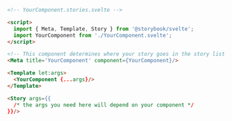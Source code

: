 ```html
<!-- YourComponent.stories.svelte -->

<script>
  import { Meta, Template, Story } from '@storybook/svelte';
  import YourComponent from './YourComponent.svelte';
</script>

<!-- This component determines where your story goes in the story list -->
<Meta title='YourComponent' component={YourComponent}/>

<Template let:args>
  <YourComponent {...args}/>
</Template>

<Story args={{
  /* the args you need here will depend on your component */
}}/>
```
